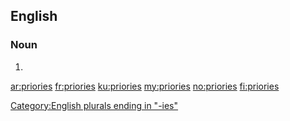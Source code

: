==English==

===Noun===
{{head|en|plural}}

# {{plural of|priory|lang=en}}

[[Category:English plurals ending in "-ies"]]

[[ar:priories]]
[[fr:priories]]
[[ku:priories]]
[[my:priories]]
[[no:priories]]
[[fi:priories]]